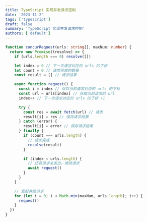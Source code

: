 ```yaml
---
title: TypeScript 实现并发请求控制
date: '2023-11-2'
tags: ['typescript']
draft: false
summary: 'TypeScript 实现并发请求控制'
authors: ['default']
---
```


```ts
function concurRequest(urls: string[], maxNum: number) {
  return new Promise((resolve) => {
    if (urls.length === 0) resolve([])

    let index = 0 // 下一次请求对应的 urls 的下标
    let count = 0 // 请求完成的数量
    const result = [] // 请求结果

    async function request() {
      const i = index // 保存当前请求对应的 urls 的下标
      const url = urls[index] // 获取当前请求的 url
      index++ // 下一次请求对应的 urls 的下标 +1

      try {
        const res = await fetch(url) // 请求
        result[i] = res // 保存请求结果
      } catch (error) {
        result[i] = error // 保存请求结果
      } finally {
        if (count === urls.length) {
          // 请求完成
          resolve(result)
        }

        if (index < urls.length) {
          // 还有请求未发出，继续请求
          await request()
        }
      }
    }

    // 发起并发请求
    for (let i = 0; i < Math.min(maxNum, urls.length); i++) {
      request()
    }
  })
}
```
